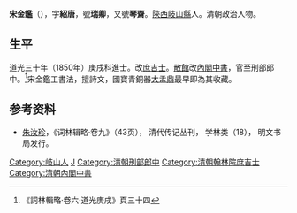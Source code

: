 '''宋金鑑'''（{{bd|1821年||1863年||Song宋}}），字'''紹唐'''，號'''瑞卿'''，又號'''琴齋'''。[[陝西|陝西]][[岐山縣|岐山縣]]人。清朝政治人物。

== 生平 ==
道光三十年（1850年）庚戌科進士。改[[庶吉士|庶吉士]]。[[散館|散館]]改[[內閣中書|內閣中書]]，官至刑部郎中。<ref>《詞林輯略·卷六·道光庚戌》頁三十四</ref>宋金鑑工書法，擅詩文，國寶青銅器[[大盂鼎|大盂鼎]]最早即為其收藏。

== 参考资料 ==
{{reflist}}
*[[朱汝珍|朱汝珍]]，《词林辑略·卷九》（43页）， 清代传记丛刊， 学林类（18）， 明文书局发行。

{{道光三十年庚戌科殿試金榜}}

{{Authority control}}

{{DEFAULTSORT:Song宋}}
[[Category:岐山人|Category:岐山人]]
[[Category:宋姓|J]]
[[Category:清朝刑部郎中|Category:清朝刑部郎中]]
[[Category:清朝翰林院庶吉士|Category:清朝翰林院庶吉士]]
[[Category:清朝內閣中書|Category:清朝內閣中書]]


{{清朝人物小作品}}